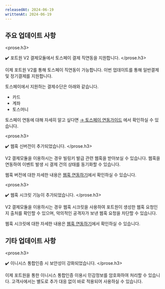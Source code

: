 ```yaml
---
releasedAt: 2024-06-19
writtenAt: 2024-06-19
---
```



## 주요 업데이트 사항

<prose.h3>
  <PaymentV2 />

  ✔️ 포트원 V2 결제모듈에서 토스페이 결제 직연동을 지원합니다.
</prose.h3>

이제 포트원 V2를 통해 토스페이 직연동이 가능합니다. 이번 업데이트를 통해 일반결제 및 정기결제를 지원합니다.

토스페이에서 지원하는 결제수단은 아래와 같습니다.

- 카드
- 계좌
- 토스머니

토스페이 연동에 대해 자세히 알고 싶다면 [→ 토스페이 연동가이드](/docs/ko/v2-payment/pg/tosspay-v2?v=v2) 에서 확인하실 수 있습니다.

<prose.h3>
  <PaymentV2 />

  ✔️ 웹훅 신버전이 추가되었습니다.
</prose.h3>

V2 결제모듈을 이용하시는 경우 빌링키 발급 관련 웹훅을 받아보실 수 있습니다.
웹훅을 연동하여 이벤트 발생 시 결제 건의 상태를 동기화할 수 있습니다.

웹훅 버전에 대한 자세한 내용은 [웹훅 연동하기](/docs/ko/v2-payment/webhook?v=v2#웹훅-버전에-따른-스키마-안내)에서 확인하실 수 있습니다.

<prose.h3>
  <PaymentV2 />

  ✔️ 웹훅 시크릿 기능이 추가되었습니다.
</prose.h3>

V2 결제모듈을 이용하시는 경우 웹훅 시크릿을 사용하여 포트원이 생성한 웹훅 요청인지 출처를 확인할 수 있으며,
악의적인 공격자가 보낸 웹훅 요청을 차단할 수 있습니다.

웹훅 시크릿에 대한 자세한 내용은 [웹훅 연동하기](/docs/ko/v2-payment/webhook?v=v2#웹훅-요청-검증하기)에서 확인하실 수 있습니다.

## 기타 업데이트 사항

<prose.h3>
  <PaymentV1 />

  ✔️ 이니시스 통합인증 시 보안성이 강화되었습니다.
</prose.h3>

이제 포트원을 통한 이니시스 통합인증 이용시 민감정보를 암호화하여 처리할 수 있습니다.
고객사에서는 별도로 추가 대응 없이 바로 적용되어 사용하실 수 있습니다.
